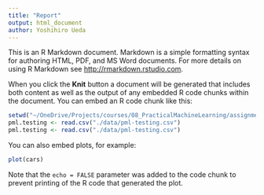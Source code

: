 ```yaml
---
title: "Report"
output: html_document
author: Yoshihiro Ueda
---
```


This is an R Markdown document. Markdown is a simple formatting syntax for authoring HTML, PDF, and MS Word documents. For more details on using R Markdown see <http://rmarkdown.rstudio.com>.

When you click the **Knit** button a document will be generated that includes both content as well as the output of any embedded R code chunks within the document. You can embed an R code chunk like this:

```r
setwd("~/OneDrive/Projects/courses/08_PracticalMachineLearning/assignment")
pml.testing <- read.csv("./data/pml-testing.csv")
pml.testing <- read.csv("./data/pml-testing.csv")
```

You can also embed plots, for example:

```r
plot(cars)
```

Note that the `echo = FALSE` parameter was added to the code chunk to prevent printing of the R code that generated the plot.
